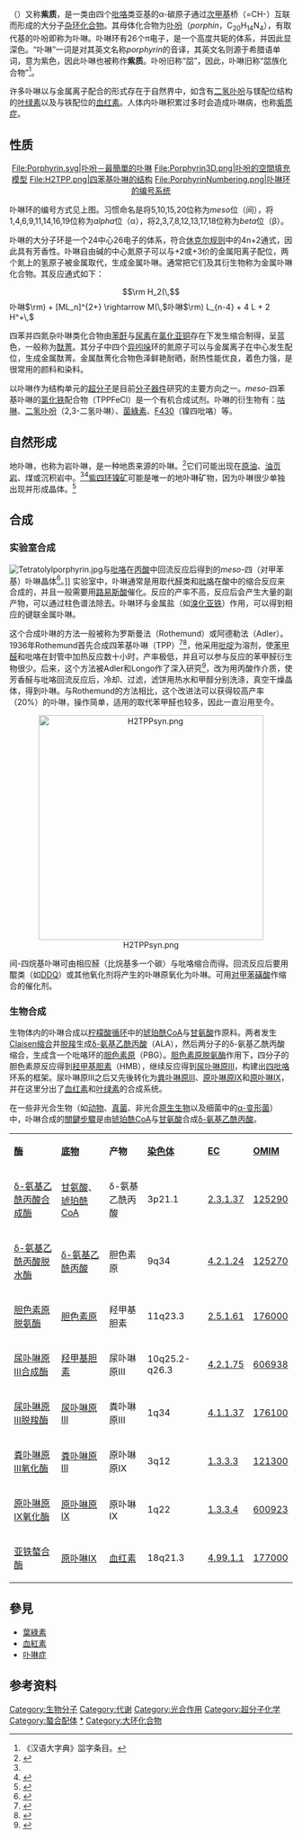 {{noteTA
|G1=生命科学
|G2=化学
|T=卟啉
|1=卟啉
|2=啉
}}

'''{{zy|卟|bǔ|ㄅㄨˇ}} {{zy|啉|lín|ㄌㄧㄣˊ}}'''（{{lang-en|Porphyrin}}）又称'''紫质'''，是一类由四个[[吡咯|吡咯]]类亚基的α-碳原子通过[[次甲基|次甲基]]桥（=CH-）互联而形成的大分子[[杂环化合物|杂环化合物]]。其母体化合物为[[卟吩|卟吩]]（''porphin''，C<sub>20</sub>H<sub>14</sub>N<sub>4</sub>），有取代基的卟吩即称为卟啉。卟啉环有26个π电子，是一个高度共轭的体系，并因此显深色。“卟啉”一词是对其英文名称''porphyrin''的音译，其英文名则源于希腊语单词，意为紫色，因此卟啉也被称作'''紫质'''。卟吩旧称“㗊”，因此，卟啉旧称“㗊族化合物”<ref>《汉语大字典》㗊字条目。</ref>。

许多卟啉以与金属离子配合的形式存在于自然界中，如含有[[二氢卟吩|二氢卟吩]]与镁配位结构的[[叶绿素|叶绿素]]以及与铁配位的[[血红素|血红素]]。人体内卟啉积累过多时会造成卟啉病，也称[[紫质症|紫质症]]。

== 性质 ==
<center><gallery>
File:Porphyrin.svg|卟吩－最簡單的卟啉
File:Porphyrin3D.png|卟吩的空間填充模型
File:H2TPP.png|四苯基卟啉的结构
File:PorphyrinNumbering.png|卟啉环的编号系统
</gallery></center>

卟啉环的编号方式见上图。习惯命名是将5,10,15,20位称为''meso''位（间），将1,4,6,9,11,14,16,19位称为''alpha''位（α），将2,3,7,8,12,13,17,18位称为''beta''位（β）。

卟啉的大分子环是一个24中心26电子的体系，符合[[休克尔规则|休克尔规则]]中的4n+2通式，因此具有芳香性。卟啉自由碱的中心氮原子可以与+2或+3价的金属阳离子配位，两个氮上的氢原子被金属取代，生成金属卟啉。通常把它们及其衍生物称为金属卟啉化合物。其反应通式如下：

:<math>\rm H_2(\,</math>卟啉<math>\rm) + [ML_n]^{2+} \rightarrow M(\,</math>卟啉<math>\rm) L_{n-4} + 4 L + 2 H^+\,</math>

四苯并四氮杂卟啉类化合物由[[苯酐|苯酐]]与[[尿素|尿素]]在[[氯化亚铜|氯化亚铜]]存在下发生缩合制得，呈蓝色，一般称为[[酞菁|酞菁]]。其分子中四个[[异吲哚|异吲哚]]环的氮原子可以与金属离子在中心发生配位，生成金属酞菁。金属酞菁化合物色泽鲜艳耐晒，耐热性能优良，着色力强，是很常用的颜料和染料。

以卟啉作为结构单元的[[超分子|超分子]]是目前[[分子器件|分子器件]]研究的主要方向之一。''meso''-四苯基卟啉的[[氯化铁|氯化铁]]配合物（TPPFeCl）是一个有机合成试剂。卟啉的衍生物有：[[咕啉|咕啉]]、[[二氢卟吩|二氢卟吩]]（2,3-二氢卟啉）、[[菌綠素|菌綠素]]、[[F430|F430]]（镍四吡咯）等。

== 自然形成 ==
地卟啉，也称为岩卟啉，是一种地质来源的卟啉。<ref name=handbook>{{cite book|title=The Porphyrin Handbook|publisher=[[Elsevier|Elsevier]]|isbn=9780123932006|url=https://books.google.com/books?id=Ci7rIe0Ohn8C&pg=PA381|editor=Karl M. Kadish|page=381|date=1999|access-date=2022-06-05|archive-date=2022-06-05|archive-url=https://web.archive.org/web/20220605111159/https://books.google.com/books?id=Ci7rIe0Ohn8C&pg=PA381}}</ref>它们可能出现在[[原油|原油]]、[[油页岩|油页岩]]、煤或沉积岩中。<ref name=handbook/><ref>{{cite journal|last1=Zhang|first1=Bo|last2=Lash|first2=Timothy D.|title=Total synthesis of the porphyrin mineral abelsonite and related petroporphyrins with five-membered exocyclic rings|journal=Tetrahedron Letters|date=September 2003|volume=44|issue=39|page=7253|doi=10.1016/j.tetlet.2003.08.007}}</ref>[[紫四环镍矿|紫四环镍矿]]可能是唯一的地卟啉矿物，因为卟啉很少单独出现并形成晶体。<ref>{{cite journal|last1=Mason|first1=G. M.|last2=Trudell|first2=L. G.|last3=Branthaver|first3=J. F.|title=Review of the stratigraphic distribution and diagenetic history of abelsonite|journal=Organic Geochemistry|year=1989|volume=14|issue=6|page=585|doi=10.1016/0146-6380(89)90038-7}}</ref>

== 合成 ==
=== 实验室合成 ===
[[File:Tetratolylporphyrin.jpg|thumb]]与[[吡咯|吡咯]]在[[丙酸|丙酸]]中回流反应后得到的''meso''-四（对甲苯基）卟啉晶体<ref>{{cite journal en| title = Microscale Synthesis and <sup>1</sup>H NMR Analysis of Tetraphenylporphyrins | author = Falvo, RaeAnne E.; Mink, Larry M.; Marsh, Diane F. | journal = J. Chem. Educ. | volume = 1999 | issue = 76 | pages = 237}}</ref>。]]
实验室中，卟啉通常是用取代[[醛|醛]]类和[[吡咯|吡咯]]在酸中的缩合反应来合成的，并且一般需要用[[路易斯酸|路易斯酸]]催化。反应的产率不高，反应后会产生大量的副产物，可以通过柱色谱法除去。卟啉环与金属盐（如[[溴化亚铁|溴化亚铁]]）作用，可以得到相应的键联金属卟啉。

这个合成卟啉的方法一般被称为罗斯曼法（Rothemund）或阿德勒法（Adler）。1936年Rothemund首先合成四苯基卟啉（TPP）<ref>{{cite journal en| author = P. Rothemund | title = A New Porphyrin Synthesis. The Synthesis of Porphin | year = 1936 | journal = [[J._Am._Chem._Soc.|J. Am. Chem. Soc.]] | volume = 58 | issue = 4 | pages = 625–627 | doi = 10.1021/ja01295a027}}</ref><ref>{{cite journal en| author = P. Rothemund | title = Formation of Porphyrins from Pyrrole and Aldehydes | year = 1935 | journal = [[J._Am._Chem._Soc.|J. Am. Chem. Soc.]] | volume = 57 | issue = 10 | pages = 2010–2011 | doi=10.1021/ja01313a510}}</ref>，他采用[[吡啶|吡啶]]为溶剂，使[[苯甲醛|苯甲醛]]和吡咯在封管中加热反应数十小时，产率极低，并且可以参与反应的苯甲醛衍生物很少。后来，这个方法被Adler和Longo作了深入研究<ref>{{cite journal en| author = A. D. Adler, F. R. Longo, J. D. Finarelli, J. Goldmacher, J. Assour and L. Korsakoff | title = A simplified synthesis for meso-tetraphenylporphine | year = 1967 | journal = [[J._Org._Chem.|J. Org. Chem.]] | volume = 32 | issue = 2 | pages = 476–476 | doi = 10.1021/jo01288a053 }}</ref>，改为用丙酸作介质，使芳香醛与吡咯回流反应后，冷却、过滤，滤饼用热水和甲醇分别洗涤，真空干燥晶体，得到卟啉。与Rothemund的方法相比，这个改进法可以获得较高产率（20%）的卟啉，操作简单，适用的取代苯甲醛也较多，因此一直沿用至今。

<center>[[File:H2TPPsyn.png|400px]]</center>

间-四烷基卟啉可由相应醛（比烷基多一个碳）与吡咯缩合而得。回流反应后要用醌类（如[[DDQ|DDQ]]）或其他氧化剂将产生的卟啉原氧化为卟啉。可用[[对甲苯磺酸|对甲苯磺酸]]作缩合的催化剂。

=== 生物合成 ===
生物体内的卟啉合成以[[柠檬酸循环|柠檬酸循环]]中的[[琥珀酰CoA|琥珀酰CoA]]与[[甘氨酸|甘氨酸]]作原料。两者发生[[Claisen缩合|Claisen缩合]]并[[脱羧|脱羧]]生成[[δ-氨基乙酰丙酸|δ-氨基乙酰丙酸]]（ALA），然后两分子的δ-氨基乙酰丙酸缩合，生成含一个吡咯环的[[胆色素原|胆色素原]]（PBG）。[[胆色素原脱氨酶|胆色素原脱氨酶]]作用下，四分子的胆色素原反应得到[[羟甲基胆素|羟甲基胆素]]（HMB），继续反应得到[[尿卟啉原Ⅲ|尿卟啉原Ⅲ]]，构建出[[四吡咯|四吡咯]]环系的框架。尿卟啉原Ⅲ之后又先後转化为[[粪卟啉原Ⅲ|粪卟啉原Ⅲ]]、[[原卟啉原Ⅸ|原卟啉原Ⅸ]]和[[原卟啉Ⅸ|原卟啉Ⅸ]]，并在这里分出了[[血红素|血红素]]和[[叶绿素|叶绿素]]的合成系统。

在一些非光合生物（如[[动物|动物]]、[[真菌|真菌]]、非光合[[原生生物|原生生物]]以及细菌中的[[α-变形菌|α-变形菌]]）中，卟啉合成的[[關鍵步驟|關鍵步驟]]是由[[琥珀酰CoA|琥珀酰CoA]]与[[甘氨酸|甘氨酸]]合成[[δ-氨基乙酰丙酸|δ-氨基乙酰丙酸]]。
{| cellpadding=3 cellspacing=0 border=1 style="border-collapse:collapse" align="center" width="90%" height="5%"
|bgcolor="#eeeeee"| '''[[酶|酶]]'''
|bgcolor="#eeeeee"| '''[[受質|底物]]'''
|bgcolor="#eeeeee"| '''产物'''
|bgcolor="#eeeeee"| '''[[染色体|染色体]]'''
|bgcolor="#eeeeee"| '''[[EC编号|EC]]'''
|bgcolor="#eeeeee"| '''[[OMIM|OMIM]]'''
|-
| [[δ-氨基乙酰丙酸合成酶|δ-氨基乙酰丙酸合成酶]]
| [[甘氨酸|甘氨酸]]、[[琥珀酰CoA|琥珀酰CoA]]
| δ-氨基乙酰丙酸
| 3p21.1
| [http://www.expasy.org/cgi-bin/nicezyme.pl?2.3.1.37 2.3.1.37] {{Wayback|url=http://www.expasy.org/cgi-bin/nicezyme.pl?2.3.1.37 |date=20110621215355 }}
| [http://www.ncbi.nlm.nih.gov/entrez/dispomim.cgi?id=125290 125290] {{Wayback|url=http://www.ncbi.nlm.nih.gov/entrez/dispomim.cgi?id=125290 |date=20100413032159 }}
|-
| [[δ-氨基乙酰丙酸脱水酶|δ-氨基乙酰丙酸脱水酶]]
| [[δ-氨基乙酰丙酸|δ-氨基乙酰丙酸]]
| 胆色素原
| 9q34
| [http://www.expasy.org/cgi-bin/nicezyme.pl?4.2.1.24 4.2.1.24] {{Wayback|url=http://www.expasy.org/cgi-bin/nicezyme.pl?4.2.1.24 |date=20110621215404 }}
| [http://www.ncbi.nlm.nih.gov/entrez/dispomim.cgi?id=125270 125270] {{Wayback|url=http://www.ncbi.nlm.nih.gov/entrez/dispomim.cgi?id=125270 |date=20100105003321 }}
|-
| [[胆色素原脱氨酶|胆色素原脱氨酶]]
| [[胆色素原|胆色素原]]
| 羟甲基胆素
| 11q23.3
| [http://www.expasy.org/cgi-bin/nicezyme.pl?2.5.1.61 2.5.1.61] {{Wayback|url=http://www.expasy.org/cgi-bin/nicezyme.pl?2.5.1.61 |date=20110621215456 }}
| [http://www.ncbi.nlm.nih.gov/entrez/dispomim.cgi?id=176000 176000] {{Wayback|url=http://www.ncbi.nlm.nih.gov/entrez/dispomim.cgi?id=176000 |date=20100306031551 }}
|-
| [[尿卟啉原Ⅲ合成酶|尿卟啉原Ⅲ合成酶]]
| [[羟甲基胆素|羟甲基胆素]]
| 尿卟啉原Ⅲ
| 10q25.2-q26.3
| [http://www.expasy.org/cgi-bin/nicezyme.pl?4.2.1.75 4.2.1.75] {{Wayback|url=http://www.expasy.org/cgi-bin/nicezyme.pl?4.2.1.75 |date=20110621215505 }}
| [http://www.ncbi.nlm.nih.gov/entrez/dispomim.cgi?id=606938 606938] {{Wayback|url=http://www.ncbi.nlm.nih.gov/entrez/dispomim.cgi?id=606938 |date=20100106000252 }}
|-
| [[尿卟啉原Ⅲ脱羧酶|尿卟啉原Ⅲ脱羧酶]]
| [[尿卟啉原Ⅲ|尿卟啉原Ⅲ]]
| 粪卟啉原Ⅲ
| 1q34
| [http://www.expasy.org/cgi-bin/nicezyme.pl?4.1.1.37 4.1.1.37] {{Wayback|url=http://www.expasy.org/cgi-bin/nicezyme.pl?4.1.1.37 |date=20110621215539 }}
| [http://www.ncbi.nlm.nih.gov/entrez/dispomim.cgi?id=176100 176100] {{Wayback|url=http://www.ncbi.nlm.nih.gov/entrez/dispomim.cgi?id=176100 |date=20090723113638 }}
|-
| [[粪卟啉原Ⅲ氧化酶|粪卟啉原Ⅲ氧化酶]]
| [[粪卟啉原Ⅲ|粪卟啉原Ⅲ]]
| 原卟啉原Ⅸ
| 3q12
| [http://www.expasy.org/cgi-bin/nicezyme.pl?1.3.3.3 1.3.3.3] {{Wayback|url=http://www.expasy.org/cgi-bin/nicezyme.pl?1.3.3.3 |date=20110621215558 }}
| [http://www.ncbi.nlm.nih.gov/entrez/dispomim.cgi?id=121300 121300] {{Wayback|url=http://www.ncbi.nlm.nih.gov/entrez/dispomim.cgi?id=121300 |date=20170107130926 }}
|-
| [[原卟啉原Ⅸ氧化酶|原卟啉原Ⅸ氧化酶]]
| [[原卟啉原Ⅸ|原卟啉原Ⅸ]]
| 原卟啉Ⅸ
| 1q22
| [http://www.expasy.org/cgi-bin/nicezyme.pl?1.3.3.4 1.3.3.4] {{Wayback|url=http://www.expasy.org/cgi-bin/nicezyme.pl?1.3.3.4 |date=20110621215654 }}
| [http://www.ncbi.nlm.nih.gov/entrez/dispomim.cgi?id=600923 600923] {{Wayback|url=http://www.ncbi.nlm.nih.gov/entrez/dispomim.cgi?id=600923 |date=20100305194645 }}
|-
| [[亚铁螯合酶|亚铁螯合酶]]
| [[原卟啉Ⅸ|原卟啉Ⅸ]]
| [[血红素|血红素]]
| 18q21.3
| [http://www.expasy.org/cgi-bin/nicezyme.pl?4.99.1.1 4.99.1.1] {{Wayback|url=http://www.expasy.org/cgi-bin/nicezyme.pl?4.99.1.1 |date=20110621215713 }}
| [http://www.ncbi.nlm.nih.gov/entrez/dispomim.cgi?id=177000 177000] {{Wayback|url=http://www.ncbi.nlm.nih.gov/entrez/dispomim.cgi?id=177000 |date=20100306031544 }}
|}

== 參見 ==
* [[葉綠素|葉綠素]]
* [[血紅素|血紅素]]
* [[卟啉症|卟啉症]]

== 参考资料 ==
{{Reflist|}}

{{环状化合物}}

{{Tetrapyrroles}}

{{Authority control}}
[[Category:生物分子|Category:生物分子]]
[[Category:代谢|Category:代谢]]
[[Category:光合作用|Category:光合作用]]
[[Category:超分子化学|Category:超分子化学]]
[[Category:螯合配体|Category:螯合配体]]
[[Category:卟啉|*]]
[[Category:大环化合物|Category:大环化合物]]